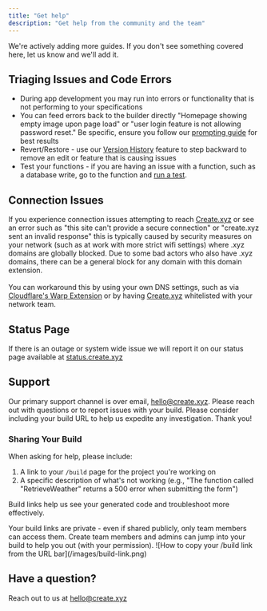 ```yaml
---
title: "Get help"
description: "Get help from the community and the team"
---
```


We're actively adding more guides. If you don't see something covered here, let us know and we'll add it.

## Triaging Issues and Code Errors

- During app development you may run into errors or functionality that is not performing to your specifications
- You can feed errors back to the builder directly "Homepage showing empty image upon page load" or "user login feature is not allowing password reset." Be specific, ensure you follow our [prompting guide](https://www.create.xyz/docs/prompting) for best results
- Revert/Restore - use our [Version History](https://www.create.xyz/docs/essentials#version-history) feature to step backward to remove an edit or feature that is causing issues
- Test your functions - if you are having an issue with a function, such as a database write, go to the function and [run a test](https://www.create.xyz/docs/builder/functions#testing-functions).

## Connection Issues

If you experience connection issues attempting to reach [Create.xyz](http://Create.xyz) or see an error such as "this site can't provide a secure connection" or "create.xyz sent an invalid response" this is typically caused by security measures on your network (such as at work with more strict wifi settings) where .xyz domains are globally blocked. Due to some bad actors who also have .xyz domains, there can be a general block for any domain with this domain extension. \
\
You can workaround this by using your own DNS settings, such as via [Cloudflare's Warp Extension](https://developers.cloudflare.com/warp-client/get-started/) or by having [Create.xyz](http://Create.xyz) whitelisted with your network team.

## Status Page

If there is an outage or system wide issue we will report it on our status page available at [status.create.xyz](http://status.create.xyz)

## Support

Our primary support channel is over email, [hello@create.xyz](mailto:hello@create.xyz). Please reach out with questions or to report issues with your build. Please consider including your build URL to help us expedite any investigation. Thank you\!

### Sharing Your Build

When asking for help, please include:

1. A link to your `/build` page for the project you're working on
2. A specific description of what's not working (e.g., "The function called "RetrieveWeather" returns a 500 error when submitting the form")

Build links help us see your generated code and troubleshoot more effectively.

<Note>
  Your build links are private - even if shared publicly, only team members can access them. Create team members and admins can jump into your build to help you out (with your permission).
</Note>

<Frame>
  ![How to copy your /build link from the URL bar](/images/build-link.png)
</Frame>

## Have a question?

Reach out to us at [hello@create.xyz](mailto:hello@create.xyz)